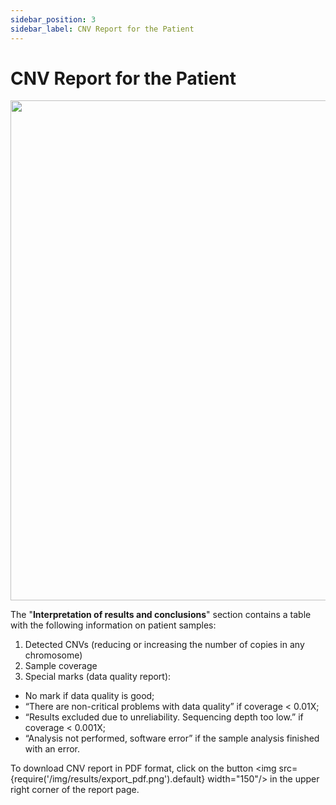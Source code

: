```yaml
---
sidebar_position: 3
sidebar_label: CNV Report for the Patient
---
```


# CNV Report for the Patient


<CNVReportLocation location="tab at the patient page" />

<p align="center">
<img src={require('/img/eng/34-cnv-report-tab.png').default} width="800"/>
</p>


<CNVReportResult samples="all patient samples" />

The "**Interpretation of results and conclusions**" section contains a table with the following information on patient samples:

1. Detected CNVs (reducing or increasing the number of copies in any chromosome)
2. Sample coverage
3. Special marks (data quality report):
- No mark if data quality is good;
- “There are non-critical problems with data quality” if coverage &lt; 0.01X;
- “Results excluded due to unreliability. Sequencing depth too low.” if coverage &lt; 0.001X;
- “Analysis not performed, software error” if the sample analysis finished with an error.

To download CNV report in PDF format, click on the
button <img src={require('/img/results/export_pdf.png').default} width="150"/> in the
upper right corner of the report page.
